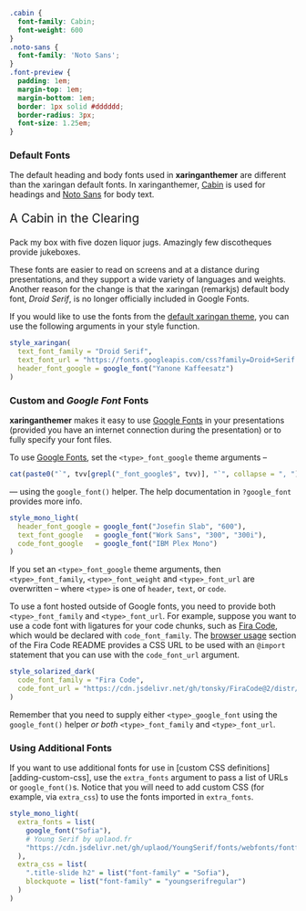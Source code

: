<!-- Need to set [adding-custom-css] -->

[google-fonts]: https://fonts.google.com

<link href="https://fonts.googleapis.com/css2?family=Cabin:wght@600&family=Noto+Sans&display=swap" rel="stylesheet">

```css
.cabin {
  font-family: Cabin;
  font-weight: 600
}
.noto-sans {
  font-family: 'Noto Sans';
}
.font-preview {
  padding: 1em;
  margin-top: 1em;
  margin-bottom: 1em;
  border: 1px solid #dddddd;
  border-radius: 3px;
  font-size: 1.25em;
}
```

### Default Fonts

The default heading and body fonts used in **xaringanthemer**
are different than the xaringan default fonts.
In xaringanthemer,
[Cabin](https://fonts.google.com/specimen/Cabin)
is used for headings and 
[Noto Sans](https://fonts.google.com/specimen/Noto+Sans)
for body text.

<div class="font-preview">
<p style="font-size: 1.5em" class="cabin">A Cabin in the Clearing</p>
<p class="noto-sans">Pack my box with five dozen liquor jugs. Amazingly few discotheques provide jukeboxes.</p>
</div>


These fonts are easier to read on screens and at a distance during presentations, 
and they support a wide variety of languages and weights. 
Another reason for the change is that the xaringan (remarkjs) default body font, 
_Droid Serif_, 
is no longer officially included in Google Fonts.

If you would like to use the fonts from the
[default xaringan theme](https://slides.yihui.name/xaringan/), 
you can use the following arguments in your style function.

```r
style_xaringan(
  text_font_family = "Droid Serif",
  text_font_url = "https://fonts.googleapis.com/css?family=Droid+Serif:400,700,400italic",
  header_font_google = google_font("Yanone Kaffeesatz")
)
```

### Custom and _Google Font_ Fonts

**xaringanthemer** makes it easy to use
[Google Fonts][google-fonts]
in your presentations
(provided you have an internet connection during the presentation)
or to fully specify your font files.

To use [Google Fonts][google-fonts], 
set the `<type>_font_google` theme arguments --
```r
cat(paste0("`", tvv[grepl("_font_google$", tvv)], "`", collapse = ", "))
```
--- using the `google_font()` helper.
The help documentation in `?google_font` provides more info.

```r
style_mono_light(
  header_font_google = google_font("Josefin Slab", "600"),
  text_font_google   = google_font("Work Sans", "300", "300i"),
  code_font_google   = google_font("IBM Plex Mono")
)
```

If you set an `<type>_font_google` theme arguments, 
then `<type>_font_family`, `<type>_font_weight` and `<type>_font_url` 
are overwritten -- 
where `<type>` is one of `header`, `text`, or `code`.

To use a font hosted outside of Google fonts,
you need to provide both `<type>_font_family` and `<type>_font_url`.
For example, 
suppose you want to use a code font with ligatures for your code chunks, 
such as 
[Fira Code](https://github.com/tonsky/FiraCode),
which would be declared with `code_font_family`.
The
[browser usage](https://github.com/tonsky/FiraCode#browser-support)
section of the Fira Code README
provides a CSS URL to be used with an `@import` statement
that you can use with the `code_font_url` argument.

```r
style_solarized_dark(
  code_font_family = "Fira Code",
  code_font_url = "https://cdn.jsdelivr.net/gh/tonsky/FiraCode@2/distr/fira_code.css"
)
```

Remember that you need to supply either 
`<type>_google_font` using the `google_font()` helper
_or both_ `<type>_font_family` and `<type>_font_url`.

### Using Additional Fonts

If you want to use additional fonts for use in [custom CSS definitions][adding-custom-css], 
use the `extra_fonts` argument to pass a list of URLs or `google_font()`s.
Notice that you will need to add custom CSS (for example, via `extra_css`)
to use the fonts imported in `extra_fonts`.

```r
style_mono_light(
  extra_fonts = list(
    google_font("Sofia"),
    # Young Serif by uplaod.fr
    "https://cdn.jsdelivr.net/gh/uplaod/YoungSerif/fonts/webfonts/fontface.css",
  ),
  extra_css = list(
    ".title-slide h2" = list("font-family" = "Sofia"),
    blockquote = list("font-family" = "youngserifregular")
  )
)
```
